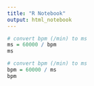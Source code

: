 ```yaml
---
title: "R Notebook"
output: html_notebook
---
```



```r
# convert bpm (/min) to ms
ms = 60000 / bpm
ms
```

```r
# convert bpm (/min) to ms
bpm = 60000 / ms
bpm
```


